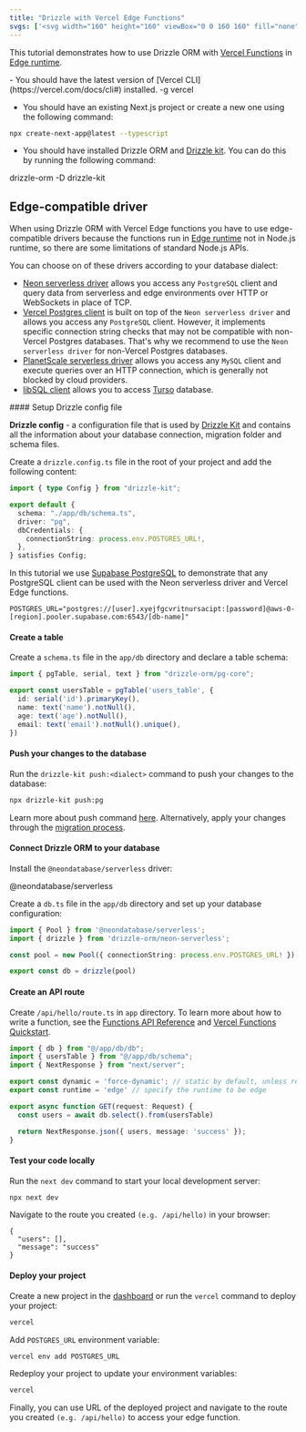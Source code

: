 ```yaml
---
title: "Drizzle with Vercel Edge Functions"
svgs: ['<svg width="160" height="160" viewBox="0 0 160 160" fill="none" xmlns="http://www.w3.org/2000/svg"><rect width="9.63139" height="40.8516" rx="4.8157" transform="matrix(0.873028 0.48767 -0.497212 0.867629 43.4805 67.3037)" fill="currentColor"></rect><rect width="9.63139" height="40.8516" rx="4.8157" transform="matrix(0.873028 0.48767 -0.497212 0.867629 76.9395 46.5342)" fill="currentColor"></rect><rect width="9.63139" height="40.8516" rx="4.8157" transform="matrix(0.873028 0.48767 -0.497212 0.867629 128.424 46.5352)" fill="currentColor"></rect><rect width="9.63139" height="40.8516" rx="4.8157" transform="matrix(0.873028 0.48767 -0.497212 0.867629 94.957 67.3037)" fill="currentColor"></rect></svg>', <svg width="24" height="24" viewBox="0 0 24 24" fill="none" xmlns="http://www.w3.org/2000/svg"><path fill-rule="evenodd" clip-rule="evenodd" d="M12 5L4 19H20L12 5Z" fill="currentColor" stroke="black" stroke-width="1.5" stroke-linecap="round" stroke-linejoin="round"/></svg>]
---
```



This tutorial demonstrates how to use Drizzle ORM with [Vercel Functions](https://vercel.com/docs/functions) in [Edge runtime](https://vercel.com/docs/functions/runtimes/edge-runtime).

<Prerequisites>
- You should have the latest version of [Vercel CLI](https://vercel.com/docs/cli#) installed.
<Npm>
-g vercel
</Npm>

- You should have an existing Next.js project or create a new one using the following command:
```bash
npx create-next-app@latest --typescript
```
- You should have installed Drizzle ORM and [Drizzle kit](https://orm.drizzle.team/kit-docs/overview). You can do this by running the following command:
<Npm>
drizzle-orm
-D drizzle-kit
</Npm>
</Prerequisites>

## Edge-compatible driver

When using Drizzle ORM with Vercel Edge functions you have to use edge-compatible drivers because the functions run in [Edge runtime](https://vercel.com/docs/functions/runtimes/edge-runtime) not in Node.js runtime, so there are some limitations of standard Node.js APIs.

You can choose on of these drivers according to your database dialect:

- [Neon serverless driver](https://neon.tech/docs/serverless/serverless-driver) allows you access any `PostgreSQL` client and query data from serverless and edge environments over HTTP or WebSockets in place of TCP.
- [Vercel Postgres client](https://vercel.com/docs/storage/vercel-postgres) is built on top of the `Neon serverless driver` and allows you access any `PostgreSQL` client. However, it implements specific connection string checks that may not be compatible with non-Vercel Postgres databases. That's why we recommend to use the `Neon serverless driver` for non-Vercel Postgres databases.
- [PlanetScale serverless driver](https://planetscale.com/docs/tutorials/planetscale-serverless-driver) allows you access any `MySQL` client and execute queries over an HTTP connection, which is generally not blocked by cloud providers.
- [libSQL client](https://docs.turso.tech/sdk/ts/reference) allows you to access [Turso](https://docs.turso.tech/introduction) database.

<Steps>
#### Setup Drizzle config file

**Drizzle config** - a configuration file that is used by [Drizzle Kit](https://orm.drizzle.team/kit-docs/overview) and contains all the information about your database connection, migration folder and schema files.

Create a `drizzle.config.ts` file in the root of your project and add the following content:

```typescript copy filename="drizzle.config.ts"
import { type Config } from "drizzle-kit";

export default {
  schema: "./app/db/schema.ts",
  driver: "pg",
  dbCredentials: {
    connectionString: process.env.POSTGRES_URL!,
  },
} satisfies Config;
```

In this tutorial we use [Supabase PostgreSQL](https://supabase.com/docs/guides/database/overview) to demonstrate that any PostgreSQL client can be used with the Neon serverless driver and Vercel Edge functions.
```plaintext filename=".env"
POSTGRES_URL="postgres://[user].xyejfgcvritnursacipt:[password]@aws-0-[region].pooler.supabase.com:6543/[db-name]"
```


#### Create a table

Create a `schema.ts` file in the `app/db` directory and declare a table schema:

```typescript copy filename="app/db/schema.ts"
import { pgTable, serial, text } from "drizzle-orm/pg-core";

export const usersTable = pgTable('users_table', {
  id: serial('id').primaryKey(),
  name: text('name').notNull(),
  age: text('age').notNull(),
  email: text('email').notNull().unique(),
})
```

#### Push your changes to the database

Run the `drizzle-kit push:<dialect>` command to push your changes to the database:

```bash
npx drizzle-kit push:pg
```

Learn more about push command [here](https://orm.drizzle.team/kit-docs/overview#prototyping-with-db-push). Alternatively, apply your changes through the [migration process](https://orm.drizzle.team/docs/migrations).

#### Connect Drizzle ORM to your database

Install the `@neondatabase/serverless` driver:

<Npm>
@neondatabase/serverless
</Npm>

Create a `db.ts` file in the `app/db` directory and set up your database configuration:

```typescript copy filename="app/db/db.ts"
import { Pool } from '@neondatabase/serverless';
import { drizzle } from 'drizzle-orm/neon-serverless';

const pool = new Pool({ connectionString: process.env.POSTGRES_URL! });

export const db = drizzle(pool)
```

#### Create an API route

Create `/api/hello/route.ts` in `app` directory. To learn more about how to write a function, see the [Functions API Reference](https://vercel.com/docs/functions/functions-api-reference) and [Vercel Functions Quickstart](https://vercel.com/docs/functions/quickstart).

```ts copy filename="app/api/hello/route.ts"
import { db } from "@/app/db/db";
import { usersTable } from "@/app/db/schema";
import { NextResponse } from "next/server";

export const dynamic = 'force-dynamic'; // static by default, unless reading the request
export const runtime = 'edge' // specify the runtime to be edge

export async function GET(request: Request) {
  const users = await db.select().from(usersTable)

  return NextResponse.json({ users, message: 'success' });
}
```

#### Test your code locally

Run the `next dev` command to start your local development server:

```bash
npx next dev
```

Navigate to the route you created `(e.g. /api/hello)` in your browser:

```plaintext
{
  "users": [],
  "message": "success"
}
```

#### Deploy your project

Create a new project in the [dashboard](https://vercel.com/new/mykhailos-projects-58970afa) or run the `vercel` command to deploy your project:

```bash
vercel
```

Add `POSTGRES_URL` environment variable:

```bash
vercel env add POSTGRES_URL
```

Redeploy your project to update your environment variables:

```bash
vercel
```
</Steps>

Finally, you can use URL of the deployed project and navigate to the route you created `(e.g. /api/hello)` to access your edge function.
